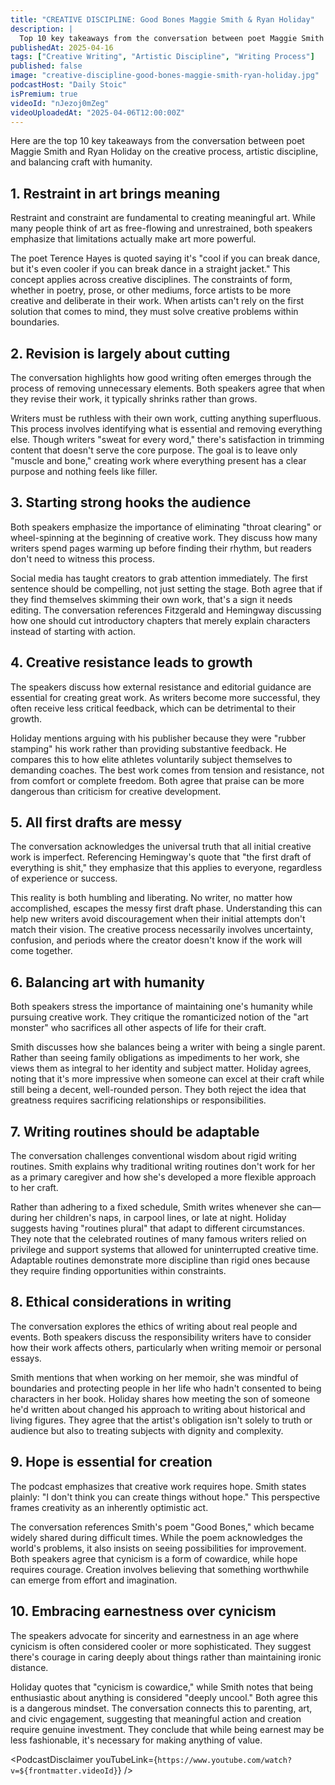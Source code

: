 ```yaml
---
title: "CREATIVE DISCIPLINE: Good Bones Maggie Smith & Ryan Holiday"
description: |
  Top 10 key takeaways from the conversation between poet Maggie Smith and Ryan Holiday on the creative process, artistic discipline, and balancing craft with humanity.
publishedAt: 2025-04-16
tags: ["Creative Writing", "Artistic Discipline", "Writing Process"]
published: false
image: "creative-discipline-good-bones-maggie-smith-ryan-holiday.jpg"
podcastHost: "Daily Stoic"
isPremium: true
videoId: "nJezoj0mZeg"
videoUploadedAt: "2025-04-06T12:00:00Z"
---
```



<PodcastSummaryPageLayout frontmatter={frontmatter}>
Here are the top 10 key takeaways from the conversation between poet Maggie Smith and Ryan Holiday on the creative process, artistic discipline, and balancing craft with humanity.

## 1. Restraint in art brings meaning

Restraint and constraint are fundamental to creating meaningful art. While many people think of art as free-flowing and unrestrained, both speakers emphasize that limitations actually make art more powerful.

The poet Terence Hayes is quoted saying it's "cool if you can break dance, but it's even cooler if you can break dance in a straight jacket." This concept applies across creative disciplines. The constraints of form, whether in poetry, prose, or other mediums, force artists to be more creative and deliberate in their work. When artists can't rely on the first solution that comes to mind, they must solve creative problems within boundaries.

## 2. Revision is largely about cutting

The conversation highlights how good writing often emerges through the process of removing unnecessary elements. Both speakers agree that when they revise their work, it typically shrinks rather than grows.

Writers must be ruthless with their own work, cutting anything superfluous. This process involves identifying what is essential and removing everything else. Though writers "sweat for every word," there's satisfaction in trimming content that doesn't serve the core purpose. The goal is to leave only "muscle and bone," creating work where everything present has a clear purpose and nothing feels like filler.

## 3. Starting strong hooks the audience

Both speakers emphasize the importance of eliminating "throat clearing" or wheel-spinning at the beginning of creative work. They discuss how many writers spend pages warming up before finding their rhythm, but readers don't need to witness this process.

Social media has taught creators to grab attention immediately. The first sentence should be compelling, not just setting the stage. Both agree that if they find themselves skimming their own work, that's a sign it needs editing. The conversation references Fitzgerald and Hemingway discussing how one should cut introductory chapters that merely explain characters instead of starting with action.

## 4. Creative resistance leads to growth

The speakers discuss how external resistance and editorial guidance are essential for creating great work. As writers become more successful, they often receive less critical feedback, which can be detrimental to their growth.

Holiday mentions arguing with his publisher because they were "rubber stamping" his work rather than providing substantive feedback. He compares this to how elite athletes voluntarily subject themselves to demanding coaches. The best work comes from tension and resistance, not from comfort or complete freedom. Both agree that praise can be more dangerous than criticism for creative development.

## 5. All first drafts are messy

The conversation acknowledges the universal truth that all initial creative work is imperfect. Referencing Hemingway's quote that "the first draft of everything is shit," they emphasize that this applies to everyone, regardless of experience or success.

This reality is both humbling and liberating. No writer, no matter how accomplished, escapes the messy first draft phase. Understanding this can help new writers avoid discouragement when their initial attempts don't match their vision. The creative process necessarily involves uncertainty, confusion, and periods where the creator doesn't know if the work will come together.

## 6. Balancing art with humanity

Both speakers stress the importance of maintaining one's humanity while pursuing creative work. They critique the romanticized notion of the "art monster" who sacrifices all other aspects of life for their craft.

Smith discusses how she balances being a writer with being a single parent. Rather than seeing family obligations as impediments to her work, she views them as integral to her identity and subject matter. Holiday agrees, noting that it's more impressive when someone can excel at their craft while still being a decent, well-rounded person. They both reject the idea that greatness requires sacrificing relationships or responsibilities.

## 7. Writing routines should be adaptable

The conversation challenges conventional wisdom about rigid writing routines. Smith explains why traditional writing routines don't work for her as a primary caregiver and how she's developed a more flexible approach to her craft.

Rather than adhering to a fixed schedule, Smith writes whenever she can—during her children's naps, in carpool lines, or late at night. Holiday suggests having "routines plural" that adapt to different circumstances. They note that the celebrated routines of many famous writers relied on privilege and support systems that allowed for uninterrupted creative time. Adaptable routines demonstrate more discipline than rigid ones because they require finding opportunities within constraints.

## 8. Ethical considerations in writing

The conversation explores the ethics of writing about real people and events. Both speakers discuss the responsibility writers have to consider how their work affects others, particularly when writing memoir or personal essays.

Smith mentions that when working on her memoir, she was mindful of boundaries and protecting people in her life who hadn't consented to being characters in her book. Holiday shares how meeting the son of someone he'd written about changed his approach to writing about historical and living figures. They agree that the artist's obligation isn't solely to truth or audience but also to treating subjects with dignity and complexity.

## 9. Hope is essential for creation

The podcast emphasizes that creative work requires hope. Smith states plainly: "I don't think you can create things without hope." This perspective frames creativity as an inherently optimistic act.

The conversation references Smith's poem "Good Bones," which became widely shared during difficult times. While the poem acknowledges the world's problems, it also insists on seeing possibilities for improvement. Both speakers agree that cynicism is a form of cowardice, while hope requires courage. Creation involves believing that something worthwhile can emerge from effort and imagination.

## 10. Embracing earnestness over cynicism

The speakers advocate for sincerity and earnestness in an age where cynicism is often considered cooler or more sophisticated. They suggest there's courage in caring deeply about things rather than maintaining ironic distance.

Holiday quotes that "cynicism is cowardice," while Smith notes that being enthusiastic about anything is considered "deeply uncool." Both agree this is a dangerous mindset. The conversation connects this to parenting, art, and civic engagement, suggesting that meaningful action and creation require genuine investment. They conclude that while being earnest may be less fashionable, it's necessary for making anything of value.

<PodcastDisclaimer
  youTubeLink={`https://www.youtube.com/watch?v=${frontmatter.videoId}`}
/>

</PodcastSummaryPageLayout>
